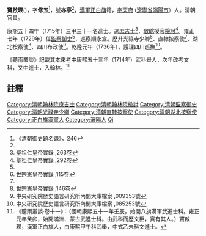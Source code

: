 '''竇啟瑛'''({{bd|1687年| |? }})，字'''修五'''<ref name="御史">《清朝御史題名錄》，246</ref>，號'''亦亭'''<ref name="御史" />，[[漢軍|漢軍]][[正白旗|正白旗]]籍，[[奉天府|奉天府]] ([[遼寧省|遼寧省]][[瀋陽市|瀋陽市]]）人。清朝官員。

康熙五十四年（1715年）三甲三十一名進士。選[[庶吉士|庶吉士]]<ref>聖祖仁皇帝實錄 ,263卷</ref>，[[散館|散館]]授官[[檢討|檢討]]<ref>聖祖仁皇帝實錄 ,292卷</ref>。雍正七年（1729年）任[[監察御史|監察御史]]<ref name="御史" />，巡察順永宣。歷升光祿寺少卿<ref name="#1">世宗憲皇帝實錄 ,115卷</ref>、直隸按察使<ref name="#1"/>、湖北按察使<ref>世宗憲皇帝實錄 ,146卷</ref>、四川布政使<ref>中央研究院歷史語言研究所內閣大庫檔案 ,009353號</ref>。乾隆元年（1736年），護理四川巡撫<ref>中央研究院歷史語言研究所內閣大庫檔案 ,085253號</ref>。

《聽雨叢談》記載其本來考中康熙五十三年（1714年）武科舉人，次年改考文科，又中進士，入翰林。<ref>《聽雨叢談·卷十一》：（國朝康熙五十一年壬辰，始開八旗漢軍武進士科。雍正元年癸卯，始開滿洲、蒙古武進士科。由武科而歷文臣，實有其人。）竇啟瑛，漢軍正白旗人，由康熙甲午科武舉，中式乙未科文進士。</ref>

==註釋==
{{reflist|2}}

{{康熙五十四年乙未科殿試金榜}}
{{清朝明史館職官}}
{{DEFAULTSORT:Dou窦}}
[[Category:清朝翰林院庶吉士|Category:清朝翰林院庶吉士]]
[[Category:清朝翰林院檢討|Category:清朝翰林院檢討]]
[[Category:清朝監察御史|Category:清朝監察御史]]
[[Category:清朝光祿寺少卿|Category:清朝光祿寺少卿]]
[[Category:清朝直隸按察使|Category:清朝直隸按察使]]
[[Category:清朝湖北按察使|Category:清朝湖北按察使]]
[[Category:正白旗漢軍人|Category:正白旗漢軍人]]
[[Category:瀋陽人|Category:瀋陽人]]
[[Category:竇姓|Qi]]